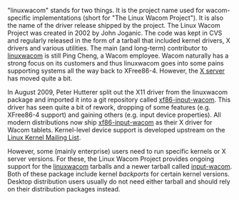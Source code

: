 "linuxwacom" stands for two things. It is the project name used for wacom-specific implementations (short for "The Linux Wacom Project"). It is also the name of the driver release shipped by the project. The Linux Wacom Project was created in 2002 by John Joganic. The code was kept in CVS and regularly released in the form of a tarball that included kernel drivers, X drivers and various utilities.
The main (and long-term) contributor to [[linuxwacom]] is still Ping Cheng, a Wacom employee. Wacom naturally has a strong focus on its customers and thus linuxwacom goes into some pains supporting systems all the way back to XFree86-4. However, the [http://www.x.org X server] has moved quite a bit.

In August 2009, Peter Hutterer split out the X11 driver from the linuxwacom package and imported it into a git repository called [[xf86-input-wacom]]. This driver has seen quite a bit of rework, dropping of some features (e.g. XFree86-4 support) and gaining others (e.g. input device properties). All modern distributions now ship [[xf86-input-wacom]] as their X driver for Wacom tablets. Kernel-level device support is developed upstream on the [http://lkml.org Linux Kernel Mailing List].

However, some (mainly enterprise) users need to run specific kernels or X server versions. For these, the Linux Wacom Project provides ongoing support for the [[linuxwacom]] tarballs and a newer tarball called [[input-wacom]]. Both of these package include kernel ''backports'' for certain kernel versions. Desktop distribution users usually do not need either tarball and should rely on their distribution packages instead.